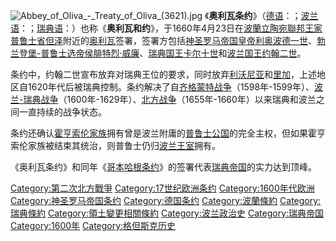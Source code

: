 [[File:Abbey_of_Oliva_-_Treaty_of_Oliva_(3621).jpg|thumb]]
《'''奥利瓦条约'''》（[[德语|德语]]：{{lang|de|Vertrag von Oliva}}；[[波兰语|波兰语]]：{{lang|pl|pokój oliwski}}；[[瑞典语|瑞典语]]：{{lang|sv|Freden i Oliva}}）也称《'''奥利瓦和约'''》，于1660年4月23日在[[波蘭立陶宛聯邦|波蘭立陶宛聯邦]][[皇家普魯士|王家普鲁士省]][[但泽|但泽]]附近的[[奧利瓦_(波蘭)|奥利瓦]]签署，签署方包括[[神圣罗马帝国|神圣罗马帝国]][[神圣罗马帝国皇帝|皇帝]][[利奥波德一世_(神圣罗马帝国)|利奥波德一世]]、[[勃兰登堡-普鲁士|勃兰登堡-普鲁士]][[选帝侯|选帝侯]][[腓特烈·威廉_(布蘭登堡)|腓特烈·威廉]]、[[瑞典国王|瑞典国王]][[卡尔十世|卡尔十世]]和[[波兰国王|波兰国王]][[约翰二世_(波兰)|约翰二世]]。

条约中，约翰二世宣布放弃对瑞典王位的要求，同时放弃[[利沃尼亚|利沃尼亚]]和[[里加|里加]]，上述地区自1620年代后被瑞典控制。条约解决了自[[齐格蒙特战争|齐格蒙特战争]]（1598年-1599年）、[[波兰-瑞典战争|波兰-瑞典战争]]（1600年-1629年）、[[第二次北方戰爭|北方战争]]（1655年-1660年）以来瑞典和波兰之间一直持续的战争状态。

条约还确认[[霍亨索伦家族|霍亨索伦家族]]拥有曾是波兰附庸的[[普鲁士公国|普鲁士公国]]的完全主权，但如果霍亨索伦家族被结束其统治，则普鲁士仍归[[波蘭王室|波兰王室]]拥有。

《奥利瓦条约》和同年《[[哥本哈根条约|哥本哈根条约]]》的签署代表[[瑞典帝国|瑞典帝国]]的实力达到顶峰。

{{政治小作品}}
{{第二次北方戰爭條約}}
{{Authority control}}
[[Category:第二次北方戰爭|Category:第二次北方戰爭]]
[[Category:17世纪欧洲条约|Category:17世纪欧洲条约]]
[[Category:1600年代欧洲|Category:1600年代欧洲]]
[[Category:神圣罗马帝国条约|Category:神圣罗马帝国条约]]
[[Category:德国条约|Category:德国条约]]
[[Category:波蘭條約|Category:波蘭條約]]
[[Category:瑞典條約|Category:瑞典條約]]
[[Category:領土變更相關條約|Category:領土變更相關條約]]
[[Category:波兰政治史|Category:波兰政治史]]
[[Category:瑞典帝国|Category:瑞典帝国]]
[[Category:1600年|Category:1600年]]
[[Category:格但斯克历史|Category:格但斯克历史]]
